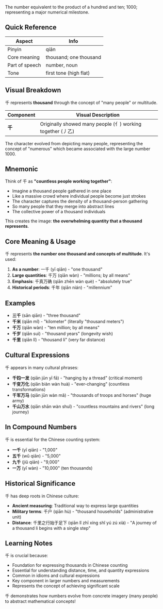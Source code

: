 The number equivalent to the product of a hundred and ten; 1000; representing a major numerical milestone.

## Quick Reference

| Aspect         | Info                        |
| -------------- | --------------------------- |
| Pinyin         | qiān                        |
| Core meaning   | thousand; one thousand      |
| Part of speech | number, noun                |
| Tone           | first tone (high flat)      |

## Visual Breakdown

千 represents **thousand** through the concept of "many people" or multitude.

| Component | Visual Description                                          |
| --------- | ----------------------------------------------------------- |
| **千**    | Originally showed many people (亻) working together (丿乙) |

The character evolved from depicting many people, representing the concept of "numerous" which became associated with the large number 1000.

## Mnemonic

Think of 千 as **"countless people working together"**:

- Imagine a thousand people gathered in one place
- Like a massive crowd where individual people become just strokes
- The character captures the density of a thousand-person gathering
- So many people that they merge into abstract lines
- The collective power of a thousand individuals

This creates the image: **the overwhelming quantity that a thousand represents**.

## Core Meaning & Usage

千 represents **the number one thousand and concepts of multitude**. It's used:

1. **As a number**: 一千 (yī qiān) - "one thousand"
2. **Large quantities**: 千万 (qiān wàn) - "millions; by all means"
3. **Emphasis**: 千真万确 (qiān zhēn wàn què) - "absolutely true"
4. **Historical periods**: 千年 (qiān nián) - "millennium"

## Examples

- **三千** (sān qiān) - "three thousand"
- **千米** (qiān mǐ) - "kilometer" (literally "thousand meters")
- **千万** (qiān wàn) - "ten million; by all means"
- **千岁** (qiān suì) - "thousand years" (longevity wish)
- **千里** (qiān lǐ) - "thousand li" (very far distance)

## Cultural Expressions

千 appears in many cultural phrases:

- **千钧一发** (qiān jūn yī fā) - "hanging by a thread" (critical moment)
- **千变万化** (qiān biàn wàn huà) - "ever-changing" (countless transformations)
- **千军万马** (qiān jūn wàn mǎ) - "thousands of troops and horses" (huge army)
- **千山万水** (qiān shān wàn shuǐ) - "countless mountains and rivers" (long journey)

## In Compound Numbers

千 is essential for the Chinese counting system:

- **一千** (yī qiān) - "1,000"
- **五千** (wǔ qiān) - "5,000"
- **九千** (jiǔ qiān) - "9,000"
- **一万** (yī wàn) - "10,000" (ten thousands)

## Historical Significance

千 has deep roots in Chinese culture:

- **Ancient measuring**: Traditional way to express large quantities
- **Military terms**: 千户 (qiān hù) - "thousand households" (administrative unit)
- **Distance**: 千里之行始于足下 (qiān lǐ zhī xíng shǐ yú zú xià) - "A journey of a thousand li begins with a single step"

## Learning Notes

千 is crucial because:

- Foundation for expressing thousands in Chinese counting
- Essential for understanding distance, time, and quantity expressions
- Common in idioms and cultural expressions
- Key component in larger numbers and measurements
- Represents the concept of achieving significant scale

千 demonstrates how numbers evolve from concrete imagery (many people) to abstract mathematical concepts!
